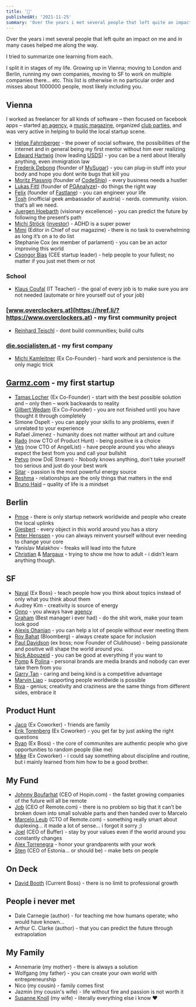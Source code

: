 ```yaml
---
title: '🙏'
publishedAt: '2021-11-25'
summary: 'Over the years i met several people that left quite an impact on me and in many cases helped me along the way. I tried to summariz...'
---
```


Over the years i met several people that left quite an impact on me and in many cases helped me along the way.

I tried to summarize one learning from each.

I split it in stages of my life. Growing up in Vienna; moving to London and Berlin, running my own companies, moving to SF to work on multiple companies there… etc. This list is otherwise in no particular order and misses about 1000000 people, most likely including you.

## Vienna

I worked as freelancer for all kinds of software – then focused on facebook apps – started [an agency](https://die.socialisten.at/), a [music magazine](https://web.archive.org/web/20100304035229/http://www.resident.at/about/resident-sagt-danke), organized [club parties](https://fsc.szene1.at/fijn/23075/fijn_23075.jpg), and was very active in helping to build the local startup scene.

- [Helge Fahrnberger](https://twitter.com/helge) - the power of social software, the possibilities of the internet and in general being my first mentor without him ever realizing
- [Edward Hartwig](https://twitter.com/edwardhartwig) (now leading [USDS](https://www.usds.gov/)) - you can be a nerd about literally anything, even immigration law
- [Frederik Debong](https://twitter.com/fdebong) (founder of [MySugar](https://www.mysugr.com)) - you can plug-in stuff into your body and hope you dont write bugs that kill you
- [Moritz Plassnig](https://twitter.com/moritzplassnig) (founder of [CodeShip](https://www.cloudbees.com/products/codeship)) - every business needs a hustler
- [Lukas Fittl](https://twitter.com/lukasfittl) (founder of [PGAnalyze](https://pganalyze.com/))- do things the right way
- [Felix](https://twitter.com/KrauseFx) (founder of [Fastlane](https://fastlane.tools)) - you can engineer your life
- [Tosh](https://twitter.com/__tosh) (inofficial geek ambassador of austria) - nerds. community. vision. that’s all we need.
- [Juergen Hoebarth](https://twitter.com/juergenhoebarth) (visionary excellence) - you can predict the future by following the present‘s path
- [Michi Ströck](https://twitter.com/mstroeck) ([investor](https://www.calmstorm.vc/)) - ADHD is a super power
- [Mimi](https://twitter.com/missresident) (Editor in Chief of our magazine) - there is no task to overwhelming as long it’s on a to do list
- Stephanie Cox (ex member of parlament) - you can be an actor improving this world
- [Csongor Bias](https://twitter.com/csbias) (CEE startup leader) - help people to your fullest; no matter if you just met them or not

### School

- [Klaus Coufal](https://href.li/?https://coufal.at/) (IT Teacher) - the goal of every job is to make sure you are not needed (automate or hire yourself out of your job)

### [www.overclockers.at](https://href.li/?https://www.overclockers.at) - my first community project

- [Reinhard Teischl](https://twitter.com/rteischl/) - dont build communities; build cults

### [die.socialisten.at](https://href.li/?https://die.socialisten.at) - my first company

- [Michi Kamleitner](https://twitter.com/_subnet) (Ex Co-Founder) - hard work and persistence is the only magic trick

## [Garmz.com](https://href.li/?https://techcrunch.com/2010/06/15/garmz-com-launches-as-a-fashion-game-changer/) - my first startup

- [Tamas Locher](https://twitter.com/tamaslocher) (Ex Co-Founder) - start with the best possible solution and – only then – work backwards to reality
- [Gilbert Wedam](https://twitter.com/subgil) (Ex Co-Founder) - you are not finished until you have thought it through completely
- Simone Ospelt - you can apply your skills to any problems, even if unrelated to your experience
- Rafael Jimenez - humanity does not matter without art and culture
- [Rado](https://twitter.com/rstankov) (now CTO of Product Hunt) - being positive is a choice
- [Ves](https://twitter.com/vesln) (now CTO of AngelList) - have people around you who always expect the best from you and call your bullshit
- [Petyo](https://twitter.com/petyosi) (now DoE Stream) - Nobody knows anything, don’t take yourself too serious and just do your best work
- [Sitar](https://twitter.com/sitar) - passion is the most powerful energy source
- [Reshma](https://twitter.com/rsohoni) - relationships are the only things that matters in the end
- [Bruno Haid](https://twitter.com/brunohaid) – quality of life is a mindset

## Berlin

- [Pmoe](https://twitter.com/pmoe) - there is only startup network worldwide and people who create the local uplinks
- [Giesbert](https://href.li/?https://www.instagram.com/gisbertpoeppler) - every object in this world around you has a story
- [Peter Henssen](https://twitter.com/phenssen) - you can always reinvent yourself without ever needing to change your core
- Yanislav Malakhov - freaks will lead into the future
- [Christian](https://twitter.com/wallinchristian?lang=en) & [Margaux](https://twitter.com/mapelen) - trying to show me how to adult - i didn’t learn anything though.

## SF

- [Naval](https://twitter.com/naval) (Ex Boss) - teach people how you think about topics instead of only what you think about them
- Audrey Kim - creativity is source of energy
- [Onno](https://twitter.com/onnofaber) - you always have [agency](https://href.li/?https://www.ted.com/talks/onno_faber_we_ll_all_be_patients_one_day_jan_2019)
- [Graham](https://twitter.com/grahamjenkin) (Best manager i ever had) - do the shit work, make your team look good
- [Alexis Ohanian](https://twitter.com/alexisohanian/) - you can help a lot of people without ever meeting them
- [Roy Bahat](https://twitter.com/roybahat) (Bloomberg) - always create space for inclusion
- [Paul Davidson](https://twitter.com/pdavison) (ex boss; now Founder of Clubhouse) - being passionate and positive will shape the world around you.
- [Nick Abouzeid](https://twitter.com/nickabouzeid) - you can be good at everything if you want to
- [Pomp](https://twitter.com/APompliano) & [Polina](https://twitter.com/polina_marinova) - personal brands are media brands and nobody can ever take them from you
- [Garry Tan](https://twitter.com/garrytan) - caring and being kind is a competitive advantage
- [Marvin Liao](https://twitter.com/marvinliao) - supporting people worldwide is possible
- [Riva](https://twitter.com/rivatez) - genius; creativity and craziness are the same things from different sides, embrace it

## Product Hunt

- [Jacq](https://twitter.com/jacqvon) (Ex Coworker) - friends are family
- [Erik Torenberg](https://twitter.com/eriktorenberg) (Ex Coworker) - you get far by just asking the right questions
- [Ryan](https://twitter.com/rrhoover) (Ex Boss) - the core of communites are authentic people who give opportunities to random people (like me)
- [Mike](https://twitter.com/mscccc) (Ex Coworker) - i could say something about discipline and routine, but i mainly learned from him how to be a good brother.

## My Fund

- [Johnny Boufarhat](https://twitter.com/johnnyboufarhat) (CEO of Hopin.com) - the fastet growing companies of the future will all be remote
- [Job](https://twitter.com/jobvo) (CEO of Remote.com) - there is no problem so big that it can’t be broken down into small solvable parts and then handed over to Marcelo
- [Marcelo Leub](https://twitter.com/marcelo_leub) (CTO of Remote.com) - something really smart about duplexing… it made a lot of sense… i forgot it sorry ;)
- [Joel](https://twitter.com/joelgascoigne) (CEO of Buffer) - stay by your values even if the world around you constantly changes
- [Alex Torrenegra](https://twitter.com/torrenegra) - honor your grandparents with your work
- [Sten](https://twitter.com/seikatsu) (CEO of Estonia… or should be) - make bets on people

## On Deck

- [David Booth](https://twitter.com/david__booth) (Current Boss) - there is no limit to professional growth

## People i never met

- Dale Carnegie (author) - for teaching me how humans operate; who would have known…
- Arthur C. Clarke (author) - that you can predict the future through extrapolation

## My Family

- Annemarie (my mother) - there is always a solution
- Wolfgang (my father) - you can create your own world with entrepreneurship
- Nico (my cousin) - family comes first
- Jazmin (my cousin's wife) - life without fire and passion is not worth it
- [Susanne Knoll](https://twitter.com/susanneknoll) (my wife) - literally everything else i know ❤️
